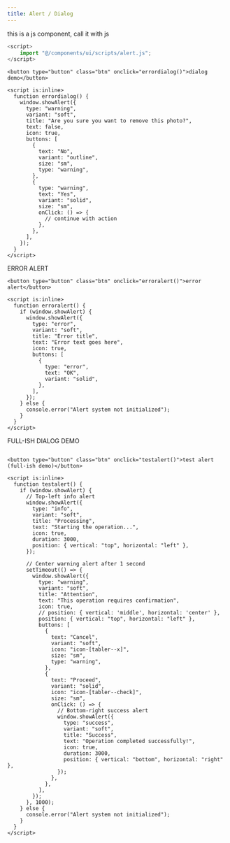 ```yaml
---
title: Alert / Dialog
---
```



this is a js component, call it with js


```typescript
<script>
    import "@/components/ui/scripts/alert.js";
</script>
```

```astro
<button type="button" class="btn" onclick="errordialog()">dialog demo</button>

<script is:inline>
  function errordialog() {
    window.showAlert({
      type: "warning",
      variant: "soft",
      title: "Are you sure you want to remove this photo?",
      text: false,
      icon: true,
      buttons: [
        {
          text: "No",
          variant: "outline",
          size: "sm",
          type: "warning",
        },
        {
          type: "warning",
          text: "Yes",
          variant: "solid",
          size: "sm",
          onClick: () => {
            // continue with action
          },
        },
      ],
    });
  }
</script>

```

ERROR ALERT
```astro
<button type="button" class="btn" onclick="erroralert()">error alert</button>

<script is:inline>
  function erroralert() {
    if (window.showAlert) {
      window.showAlert({
        type: "error",
        variant: "soft",
        title: "Error title",
        text: "Error text goes here",
        icon: true,
        buttons: [
          {
            type: "error",
            text: "OK",
            variant: "solid",
          },
        ],
      });
    } else {
      console.error("Alert system not initialized");
    }
  }
</script>
```



FULL-ISH DIALOG DEMO
```astro

<button type="button" class="btn" onclick="testalert()">test alert (full-ish demo)</button>

<script is:inline>
  function testalert() {
    if (window.showAlert) {
      // Top-left info alert
      window.showAlert({
        type: "info",
        variant: "soft",
        title: "Processing",
        text: "Starting the operation...",
        icon: true,
        duration: 3000,
        position: { vertical: "top", horizontal: "left" },
      });

      // Center warning alert after 1 second
      setTimeout(() => {
        window.showAlert({
          type: "warning",
          variant: "soft",
          title: "Attention",
          text: "This operation requires confirmation",
          icon: true,
          // position: { vertical: 'middle', horizontal: 'center' },
          position: { vertical: "top", horizontal: "left" },
          buttons: [
            {
              text: "Cancel",
              variant: "soft",
              icon: "icon-[tabler--x]",
              size: "sm",
              type: "warning",
            },
            {
              text: "Proceed",
              variant: "solid",
              icon: "icon-[tabler--check]",
              size: "sm",
              onClick: () => {
                // Bottom-right success alert
                window.showAlert({
                  type: "success",
                  variant: "soft",
                  title: "Success",
                  text: "Operation completed successfully!",
                  icon: true,
                  duration: 3000,
                  position: { vertical: "bottom", horizontal: "right" },
                });
              },
            },
          ],
        });
      }, 1000);
    } else {
      console.error("Alert system not initialized");
    }
  }
</script>
```

